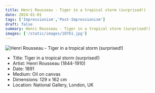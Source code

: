 ```yaml
---
title: Henri Rousseau - Tiger in a tropical storm (surprised!)
date: 2024-01-01
tags: ['Impressionism','Post-Impressionism']
draft: false
summary: Henri Rousseau - Tiger in a tropical storm (surprised!)
images: ['/static/images/10761.jpg']
---
```


![Henri Rousseau - Tiger in a tropical storm (surprised!)](/static/images/10761.jpg)

* Title: Tiger in a tropical storm (surprised!)
* Artist: Henri Rousseau (1844-1910)
* Date: 1891
* Medium: Oil on canvas
* Dimensions: 129 x 162 cm
* Location: National Gallery, London, UK


